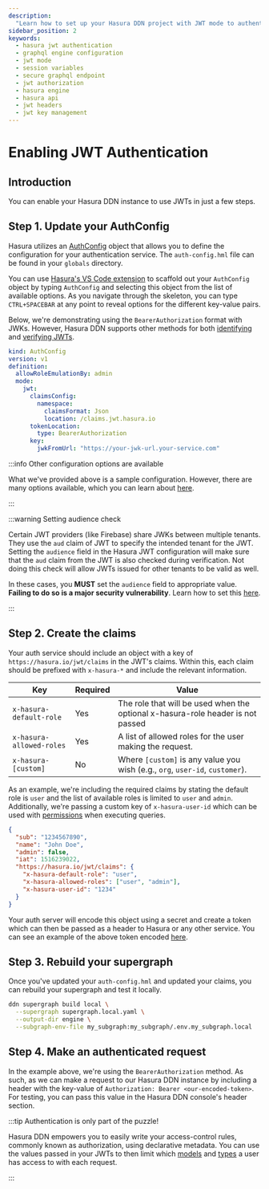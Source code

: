 ```yaml
---
description:
  "Learn how to set up your Hasura DDN project with JWT mode to authenticate requests and apply access-control rules."
sidebar_position: 2
keywords:
  - hasura jwt authentication
  - graphql engine configuration
  - jwt mode
  - session variables
  - secure graphql endpoint
  - jwt authorization
  - hasura engine
  - hasura api
  - jwt headers
  - jwt key management
---
```


# Enabling JWT Authentication

## Introduction

You can enable your Hasura DDN instance to use JWTs in just a few steps.

## Step 1. Update your AuthConfig

Hasura utilizes an [AuthConfig](/supergraph-modeling/auth-config.mdx) object that allows you to define the
configuration for your authentication service. The `auth-config.hml` file can be found in your `globals`
directory.

You can use
[Hasura's VS Code extension](https://marketplace.visualstudio.com/items?itemName=HasuraHQ.hasura#:~:text=Hasura%20Language%20Server%20Extension%20for,%2C%20syntax%20highlighting%2C%20and%20more)
to scaffold out your `AuthConfig` object by typing `AuthConfig` and selecting this object from the list of available
options. As you navigate through the skeleton, you can type `CTRL+SPACEBAR` at any point to reveal options for the
different key-value pairs.

Below, we're demonstrating using the `BearerAuthorization` format with JWKs. However, Hasura DDN supports other methods
for both [identifying](supergraph-modeling/auth-config.mdx#authconfig-jwttokenlocation) and
[verifying JWTs](supergraph-modeling/auth-config.mdx#authconfig-jwtalgorithm).

```yaml title="supergraph-globals/auth-config.hml"
kind: AuthConfig
version: v1
definition:
  allowRoleEmulationBy: admin
  mode:
    jwt:
      claimsConfig:
        namespace:
          claimsFormat: Json
          location: /claims.jwt.hasura.io
      tokenLocation:
        type: BearerAuthorization
      key:
        jwkFromUrl: "https://your-jwk-url.your-service.com"
```

:::info Other configuration options are available

What we've provided above is a sample configuration. However, there are many options available, which you can learn
about [here](/supergraph-modeling/auth-config.mdx#authconfig-jwtconfig).

:::

:::warning Setting audience check

Certain JWT providers (like Firebase) share JWKs between multiple tenants. They use the `aud` claim of JWT to specify
the intended tenant for the JWT. Setting the `audience` field in the Hasura JWT configuration will make sure that the
`aud` claim from the JWT is also checked during verification. Not doing this check will allow JWTs issued for other
tenants to be valid as well.

In these cases, you **MUST** set the `audience` field to appropriate value. **Failing to do so is a major security
vulnerability**. Learn how to set this [here](supergraph-modeling/auth-config.mdx#authconfig-jwtconfig).

:::

## Step 2. Create the claims

Your auth service should include an object with a key of `https://hasura.io/jwt/claims` in the JWT's claims. Within
this, each claim should be prefixed with `x-hasura-*` and include the relevant information.

| Key                      | Required | Value                                                                           |
| ------------------------ | -------- | ------------------------------------------------------------------------------- |
| `x-hasura-default-role`  | Yes      | The role that will be used when the optional x-hasura-role header is not passed |
| `x-hasura-allowed-roles` | Yes      | A list of allowed roles for the user making the request.                        |
| `x-hasura-[custom]`      | No       | Where `[custom]` is any value you wish (e.g., `org`, `user-id`, `customer`).    |

As an example, we're including the required claims by stating the default role is `user` and the list of available roles
is limited to `user` and `admin`. Additionally, we're passing a custom key of `x-hasura-user-id` which can be used with
[permissions](/supergraph-modeling/permissions.mdx) when executing queries.

```json
{
  "sub": "1234567890",
  "name": "John Doe",
  "admin": false,
  "iat": 1516239022,
  "https://hasura.io/jwt/claims": {
    "x-hasura-default-role": "user",
    "x-hasura-allowed-roles": ["user", "admin"],
    "x-hasura-user-id": "1234"
  }
}
```

Your auth server will encode this object using a secret and create a token which can then be passed as a header to
Hasura or any other service. You can see an example of the above token encoded
[here](https://jwt.io/#debugger-io?token=eyJhbGciOiJIUzI1NiIsInR5cCI6IkpXVCJ9.eyJzdWIiOiIxMjM0NTY3ODkwIiwibmFtZSI6IkpvaG4gRG9lIiwiYWRtaW4iOmZhbHNlLCJpYXQiOjE1MTYyMzkwMjIsImh0dHBzOi8vaGFzdXJhLmlvL2p3dC9jbGFpbXMiOnsieC1oYXN1cmEtZGVmYXVsdC1yb2xlIjoidXNlciIsIngtaGFzdXJhLWFsbG93ZWQtcm9sZXMiOlsidXNlciIsImFkbWluIl0sIngtaGFzdXJhLXVzZXItaWQiOiIxMjM0In19.XP5eM7AVk-w91rL-oWvPSo7m8pmJ4Is2V-NDS8-NlMo).

## Step 3. Rebuild your supergraph

Once you've updated your `auth-config.hml` and updated your claims, you can rebuild your supergraph and test it locally.

```bash title="From the root of your project, run:"
ddn supergraph build local \
  --supergraph supergraph.local.yaml \
  --output-dir engine \
  --subgraph-env-file my_subgraph:my_subgraph/.env.my_subgraph.local
```

## Step 4. Make an authenticated request

In the example above, we're using the `BearerAuthorization` method. As such, as we can make a request to our Hasura DDN
instance by including a header with the key-value of `Authorization: Bearer <our-encoded-token>`. For testing, you can
pass this value in the Hasura DDN console's header section.

:::tip Authentication is only part of the puzzle!

Hasura DDN empowers you to easily write your access-control rules, commonly known as authorization, using declarative
metadata. You can use the values passed in your JWTs to then limit which
[models](/supergraph-modeling/permissions.mdx#modelpermissions-modelpermissions) and
[types](/supergraph-modeling/permissions.mdx#typepermissions-typepermissions) a user has access to with each request.

:::
